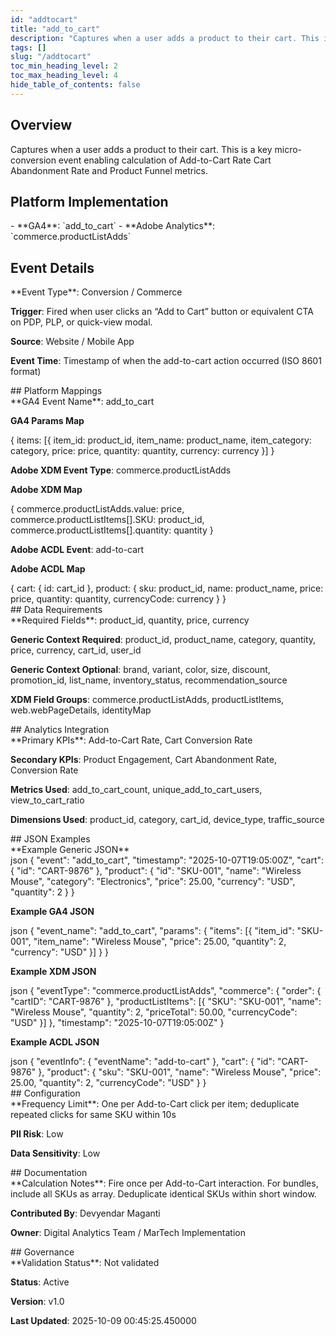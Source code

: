 ```yaml
---
id: "addtocart"
title: "add_to_cart"
description: "Captures when a user adds a product to their cart. This is a key micro-conversion event enabling calculation of Add-to-Cart Rate Cart Abandonment Rate and Product Funnel metrics."
tags: []
slug: "/addtocart"
toc_min_heading_level: 2
toc_max_heading_level: 4
hide_table_of_contents: false
---
```


<div class="mui-section">
<h2>Overview</h2>
<div class="mui-overview">Captures when a user adds a product to their cart. This is a key micro-conversion event enabling calculation of Add-to-Cart Rate Cart Abandonment Rate and Product Funnel metrics.</div>
</div>

<div class="mui-section">
<h2>Platform Implementation</h2>
- **GA4**: `add_to_cart`
- **Adobe Analytics**: `commerce.productListAdds`
</div>

## Event Details

<div class="mui-section">
**Event Type**: Conversion / Commerce

**Trigger**: Fired when user clicks an “Add to Cart” button or equivalent CTA on PDP, PLP, or quick-view modal.

**Source**: Website / Mobile App

**Event Time**: Timestamp of when the add-to-cart action occurred (ISO 8601 format)
</div>
## Platform Mappings

<div class="mui-section">
**GA4 Event Name**: add_to_cart

**GA4 Params Map**

<div class="mui-code-block" data-language="json">&#123; items: [&#123; item_id: product_id, item_name: product_name, item_category: category, price: price, quantity: quantity, currency: currency &#125;] &#125;</div>

**Adobe XDM Event Type**: commerce.productListAdds

**Adobe XDM Map**

<div class="mui-code-block" data-language="json">&#123; commerce.productListAdds.value: price, commerce.productListItems[].SKU: product_id, commerce.productListItems[].quantity: quantity &#125;</div>

**Adobe ACDL Event**: add-to-cart

**Adobe ACDL Map**

<div class="mui-code-block" data-language="json">&#123; cart: &#123; id: cart_id &#125;, product: &#123; sku: product_id, name: product_name, price: price, quantity: quantity, currencyCode: currency &#125; &#125;</div>
</div>
## Data Requirements

<div class="mui-section">
**Required Fields**: product_id, quantity, price, currency

**Generic Context Required**: product_id, product_name, category, quantity, price, currency, cart_id, user_id

**Generic Context Optional**: brand, variant, color, size, discount, promotion_id, list_name, inventory_status, recommendation_source

**XDM Field Groups**: commerce.productListAdds, productListItems, web.webPageDetails, identityMap
</div>
## Analytics Integration

<div class="mui-section">
**Primary KPIs**: Add-to-Cart Rate, Cart Conversion Rate

**Secondary KPIs**: Product Engagement, Cart Abandonment Rate, Conversion Rate

**Metrics Used**: add_to_cart_count, unique_add_to_cart_users, view_to_cart_ratio

**Dimensions Used**: product_id, category, cart_id, device_type, traffic_source
</div>
## JSON Examples

<div class="mui-section">
**Example Generic JSON**

<div class="mui-code-block" data-language="javascript">json &#123; &quot;event&quot;: &quot;add_to_cart&quot;, &quot;timestamp&quot;: &quot;2025-10-07T19:05:00Z&quot;, &quot;cart&quot;: &#123; &quot;id&quot;: &quot;CART-9876&quot; &#125;, &quot;product&quot;: &#123; &quot;id&quot;: &quot;SKU-001&quot;, &quot;name&quot;: &quot;Wireless Mouse&quot;, &quot;category&quot;: &quot;Electronics&quot;, &quot;price&quot;: 25.00, &quot;currency&quot;: &quot;USD&quot;, &quot;quantity&quot;: 2 &#125; &#125;</div>

**Example GA4 JSON**

<div class="mui-code-block" data-language="javascript">json &#123; &quot;event_name&quot;: &quot;add_to_cart&quot;, &quot;params&quot;: &#123; &quot;items&quot;: [&#123; &quot;item_id&quot;: &quot;SKU-001&quot;, &quot;item_name&quot;: &quot;Wireless Mouse&quot;, &quot;price&quot;: 25.00, &quot;quantity&quot;: 2, &quot;currency&quot;: &quot;USD&quot; &#125;] &#125; &#125;</div>

**Example XDM JSON**

<div class="mui-code-block" data-language="javascript">json &#123; &quot;eventType&quot;: &quot;commerce.productListAdds&quot;, &quot;commerce&quot;: &#123; &quot;order&quot;: &#123; &quot;cartID&quot;: &quot;CART-9876&quot; &#125;, &quot;productListItems&quot;: [&#123; &quot;SKU&quot;: &quot;SKU-001&quot;, &quot;name&quot;: &quot;Wireless Mouse&quot;, &quot;quantity&quot;: 2, &quot;priceTotal&quot;: 50.00, &quot;currencyCode&quot;: &quot;USD&quot; &#125;] &#125;, &quot;timestamp&quot;: &quot;2025-10-07T19:05:00Z&quot; &#125;</div>

**Example ACDL JSON**

<div class="mui-code-block" data-language="javascript">json &#123; &quot;eventInfo&quot;: &#123; &quot;eventName&quot;: &quot;add-to-cart&quot; &#125;, &quot;cart&quot;: &#123; &quot;id&quot;: &quot;CART-9876&quot; &#125;, &quot;product&quot;: &#123; &quot;sku&quot;: &quot;SKU-001&quot;, &quot;name&quot;: &quot;Wireless Mouse&quot;, &quot;price&quot;: 25.00, &quot;quantity&quot;: 2, &quot;currencyCode&quot;: &quot;USD&quot; &#125; &#125;</div>
</div>
## Configuration

<div class="mui-section">
**Frequency Limit**: One per Add-to-Cart click per item; deduplicate repeated clicks for same SKU within 10s

**PII Risk**: Low

**Data Sensitivity**: Low
</div>
## Documentation

<div class="mui-section">
**Calculation Notes**: Fire once per Add-to-Cart interaction. For bundles, include all SKUs as array. Deduplicate identical SKUs within short window.

**Contributed By**: Devyendar Maganti

**Owner**: Digital Analytics Team / MarTech Implementation
</div>
## Governance

<div class="mui-section">
**Validation Status**: Not validated

**Status**: Active

**Version**: v1.0

**Last Updated**: 2025-10-09 00:45:25.450000
</div>
